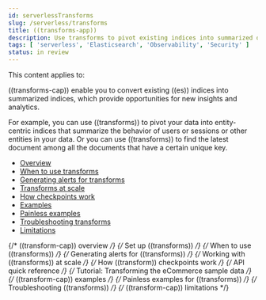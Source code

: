 ```yaml
---
id: serverlessTransforms
slug: /serverless/transforms
title: ((transforms-app))
description: Use transforms to pivot existing indices into summarized or entity-centric indices.
tags: [ 'serverless', 'Elasticsearch', 'Observability', 'Security' ]
status: in review
---
```



<InReview />

This content applies to: <DocBadge template="elasticsearch" slug="/serverless/elasticsearch/what-is-elasticsearch-serverless" /> <DocBadge template="observability" slug="/serverless/observability/what-is-observability-serverless" /> <DocBadge template="security" slug="/serverless/security/what-is-security-serverless" /> 

((transforms-cap)) enable you to convert existing ((es)) indices into summarized
indices, which provide opportunities for new insights and analytics.

For example, you can use ((transforms)) to pivot your data into entity-centric
indices that summarize the behavior of users or sessions or other entities in
your data. Or you can use ((transforms)) to find the latest document among all the
documents that have a certain unique key.

* [Overview](((ref))/transform-overview.html)
* [When to use transforms](((ref))/transform-usage.html)
* [Generating alerts for transforms](((ref))/transform-alerts.html)
* [Transforms at scale](((ref))/transform-scale.html)
* [How checkpoints work](((ref))/transform-checkpoints.html)
* [Examples](((ref))/transform-examples.html)
* [Painless examples](((ref))/transform-painless-examples.html)
* [Troubleshooting transforms](((ref))/transform-troubleshooting.html)
* [Limitations](((ref))/transform-limitations.html)

{/*  <DocLink id="enElasticsearchReferenceTransformOverview">((transform-cap)) overview</DocLink> */}
{/*  <DocLink id="enElasticsearchReferenceTransformSetup">Set up ((transforms))</DocLink> */}
{/*  <DocLink id="enElasticsearchReferenceTransformUsage">When to use ((transforms))</DocLink> */}
{/*  <DocLink id="enElasticsearchReferenceTransformAlerts">Generating alerts for ((transforms))</DocLink> */}
{/*  <DocLink id="enElasticsearchReferenceTransformScale">Working with ((transforms)) at scale</DocLink> */}
{/*  <DocLink id="enElasticsearchReferenceTransformCheckpoints">How ((transform)) checkpoints work</DocLink> */}
{/*  <DocLink id="enElasticsearchReferenceTransformApiQuickref">API quick reference</DocLink> */}
{/*  <DocLink id="enElasticsearchReferenceEcommerceTransforms">Tutorial: Transforming the eCommerce sample data</DocLink> */}
{/*  <DocLink id="enElasticsearchReferenceTransformExamples">((transform-cap)) examples</DocLink> */}
{/*  <DocLink id="enElasticsearchReferenceTransformPainlessExamples">Painless examples for ((transforms))</DocLink> */}
{/*  <DocLink id="enElasticsearchReferenceTransformTroubleshooting">Troubleshooting ((transforms))</DocLink> */}
{/*  <DocLink id="enElasticsearchReferenceTransformLimitations">((transform-cap)) limitations</DocLink> */}


